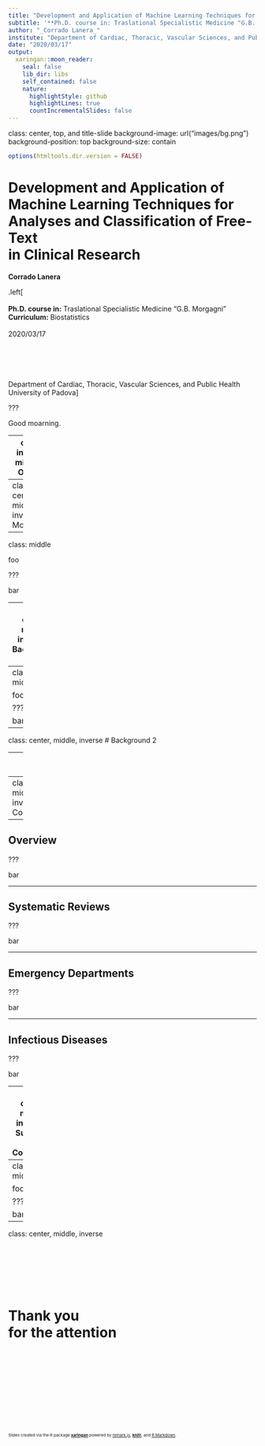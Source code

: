 ```yaml
---
title: "Development and Application of Machine Learning Techniques for Text Analyses and Classification in Clinical Research"
subtitle: '**Ph.D. course in: Traslational Specialistic Medicine "G.B. Morgagni"**'
author: "_Corrado Lanera_"
institute: "Department of Cardiac, Thoracic, Vascular Sciences, and Public Health<br>University of Padova"
date: "2020/03/17"
output:
  xaringan::moon_reader:
    seal: false
    lib_dir: libs
    self_contained: false
    nature:
      highlightStyle: github
      highlightLines: true
      countIncrementalSlides: false
---
```


class: center, top, and title-slide
background-image: url("images/bg.png")
background-position: top
background-size: contain

```r
options(htmltools.dir.version = FALSE)
```


# Development and Application of<br>Machine Learning Techniques for<br>Analyses and Classification of Free-Text<br>in Clinical Research

**Corrado Lanera**

.left[
<br>
<br>
**Ph.D. course in:** Traslational Specialistic Medicine "G.B. Morgagni"<br>
**Curriculum:** Biostatistics<br>
<br>
2020/03/17<br>
<br>
<br>
<br>
<br>
<br>
Department of Cardiac, Thoracic, Vascular Sciences, and Public Health<br>
University of Padova
]

???

Good moarning.



















---
class: inverse, middle
# Outline

1. **Motivation:** _Why be interested in Free-Text analysis for clinical research?_

1. **Background 1:** _Machine Learning_

1. **Background 2:** _Natural Language Processing and Text Mining_

1. **Contributions:**

  - **Systematic Reviews**: _from `PubMed` to `ClinicalTrials.gov`_
  
  - **Emergency Departments**: _classification of discharge diagnoses_
  
  - **Infectious Diseases**:
    
      - _Case-detection of Varicella-Zoster Virus infections_
   
      - _Classification of otitis infections_

1. **Summary & Conclusion**

???




















---
class: center, middle, inverse
# Motivation

---
class: middle

foo

???

bar




















---
class: center, middle, inverse
# Background 1

---
class: middle

foo

???

bar




















---
class: center, middle, inverse
# Background 2

---
class: middle

foo

???

bar




















---
class: center, middle, inverse
# Contributions

---

## Overview

???

bar










---

## Systematic Reviews

???

bar










---

## Emergency Departments

???

bar










---

## Infectious Diseases

???

bar




















---
class: center, middle, inverse
# Summary & Conclusion

---
class: middle

foo

???

bar




















---
class: center, middle, inverse
<br>
<br>
<br>
<br>
<br>
<br>
<br>

# **Thank you<br>for the attention**<br><br><br><br>

<br>
<br>
<br>

<small><small><small>Slides created via the R package [**xaringan**](https://github.com/yihui/xaringan) powered by [remark.js](https://remarkjs.com), [**knitr**](http://yihui.name/knitr), and [R Markdown](https://rmarkdown.rstudio.com).
